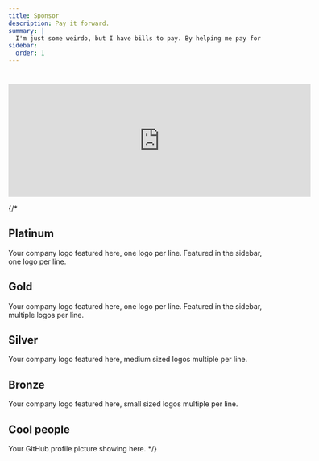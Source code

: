 ```yaml
---
title: Sponsor
description: Pay it forward.
summary: |
  I'm just some weirdo, but I have bills to pay. By helping me pay for those bills I can shift some of my work over from my professional career to my passion projects.
sidebar:
  order: 1
---
```


<iframe src="https://github.com/sponsors/simonhyll/card" title="Sponsor simonhyll" height="225" width="600" style="border: 0;margin:auto;margin-top:1.5rem;"></iframe>

{/* 
## Platinum

Your company logo featured here, one logo per line. Featured in the sidebar, one logo per line.

## Gold

Your company logo featured here, one logo per line. Featured in the sidebar, multiple logos per line.

## Silver

Your company logo featured here, medium sized logos multiple per line.

## Bronze

Your company logo featured here, small sized logos multiple per line.

## Cool people

Your GitHub profile picture showing here. */}
